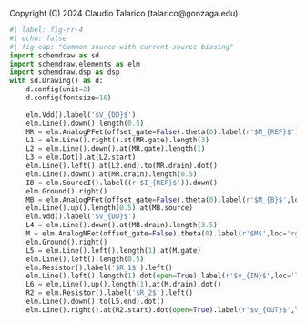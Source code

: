::: {.content-hidden}
Copyright (C) 2024 Claudio Talarico (talarico@gonzaga.edu)
:::

```python
#| label: fig-rr-4
#| echo: false
#| fig-cap: "Common source with current-source biasing"
import schemdraw as sd
import schemdraw.elements as elm
import schemdraw.dsp as dsp
with sd.Drawing() as d:
    d.config(unit=2)
    d.config(fontsize=16)
    
    elm.Vdd().label('$V_{DD}$')
    elm.Line().down().length(0.5)
    MR = elm.AnalogPFet(offset_gate=False).theta(0).label(r'$M_{REF}$')
    L1 = elm.Line().right().at(MR.gate).length(3)
    L2 = elm.Line().down().at(MR.gate).length(1)
    L3 = elm.Dot().at(L2.start)
    elm.Line().left().at(L2.end).to(MR.drain).dot()
    elm.Line().down().at(MR.drain).length(0.5)
    IB = elm.SourceI().label((r'$I_{REF}$')).down()
    elm.Ground().right()
    MB = elm.AnalogPFet(offset_gate=False).theta(0).label(r'$M_{B}$',loc='rgt').at(L1.end).anchor('gate').reverse()
    elm.Line().up().length(0.5).at(MB.source)
    elm.Vdd().label('$V_{DD}$')
    L4 = elm.Line().down().at(MB.drain).length(3.5)
    M = elm.AnalogNFet(offset_gate=False).theta(0).label(r'$M$',loc='rgt').at(L4.end).anchor('drain').reverse()
    elm.Ground().right()
    L5 = elm.Line().left().length(1).at(M.gate)
    elm.Line().left().length(0.5)
    elm.Resistor().label('$R_1$').left()
    elm.Line().left().length(1).dot(open=True).label(r'$v_{IN}$',loc='lft')
    L6 = elm.Line().up().length(1).at(M.drain).dot()
    R2 = elm.Resistor().label('$R_2$').left()
    elm.Line().down().to(L5.end).dot()
    elm.Line().right().at(R2.start).dot(open=True).label(r'$v_{OUT}$',loc='rgt')
```
